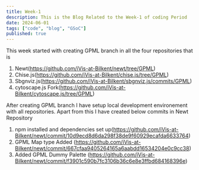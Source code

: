 ```yaml
---
title: Week-1
description: This is the Blog Related to the Week-1 of coding Period
date: 2024-06-01
tags: ["code", "blog", "GSoC"]
published: true
---
```


This week started with creating GPML branch in all the four repositories that is

1.  Newt(https://github.com/iVis-at-Bilkent/newt/tree/GPML)
2.  Chise.js(https://github.com/iVis-at-Bilkent/chise.js/tree/GPML)
3.  Sbgnviz.js(https://github.com/iVis-at-Bilkent/sbgnviz.js/commits/GPML)
4.  cytoscape.js Fork(https://github.com/iVis-at-Bilkent/cytoscape.js/tree/GPML)

After creating GPML branch I have setup local development environement with all repositories.
Apart from this I have created below commits in Newt Repository

1.  npm installed and dependencies set up(https://github.com/iVis-at-Bilkent/newt/commit/10d9ecd8d6da298f38de9f60929ecafda6633764)
2.  GPML Map type Added (https://github.com/iVis-at-Bilkent/newt/commit/667cfaa9405264165a6aabdd16534204e0c9cc38)
3.  Added GPML Dummy Palette (https://github.com/iVis-at-Bilkent/newt/commit/f3901c590b7fc3106b36c6e8e3ffbd684168396e)
